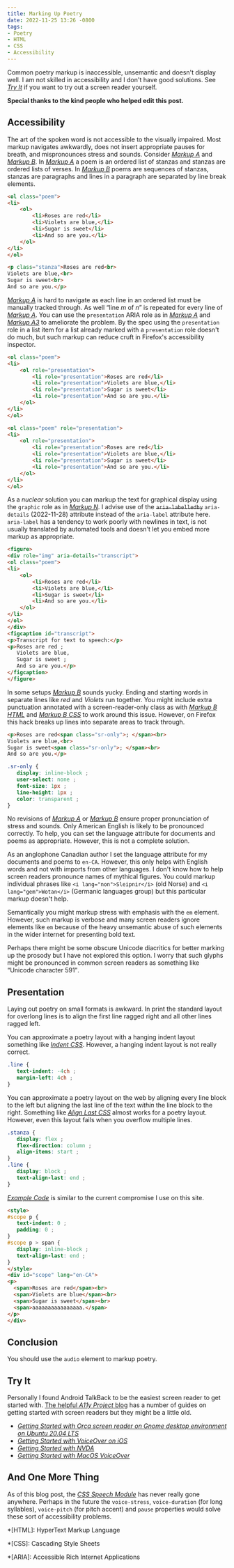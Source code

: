 ```yaml
---
title: Marking Up Poetry
date: 2022-11-25 13:26 -0800
tags:
- Poetry
- HTML
- CSS
- Accessibility
---
```


Common poetry markup is inaccessible, unsemantic and doesn't display
well. I am not skilled in accessibility and I don't have good
solutions.  See [<Cite>Try It</Cite>](#try-it) if you want to try out a screen
reader yourself.

**Special thanks to the kind people who helped edit this post.**

## Accessibility

The art of the spoken word is not accessible to the visually impaired.
Most markup navigates awkwardly, does not insert appropriate pauses
for breath, and mispronounces stress and sounds.  Consider
[<Cite>Markup A</Cite>](#markupa) and [<Cite>Markup
B</Cite>](#markupb).  In [<Cite>Markup A</Cite>](#markupa) a poem is
an ordered list of stanzas and stanzas are ordered lists of verses.
In [<Cite>Markup B</Cite>](#markupb) poems are sequences of stanzas,
stanzas are paragraphs and lines in a paragraph are separated by line
break elements.


```html id="markupa" title="Markup A"
<ol class="poem">
<li>
    <ol>
        <li>Roses are red</li>
        <li>Violets are blue,</li>
        <li>Sugar is sweet</li>
        <li>And so are you.</li>
    </ol>
</li>
</ol>
```

~~~ html id="markupb" title="Markup B"
<p class="stanza">Roses are red<br>
Violets are blue,<br>
Sugar is sweet<br>
And so are you.</p>
~~~

[<Cite>Markup A</Cite>](#markupa) is hard to navigate as each line in
an ordered list must be manually tracked through.  As well <q>line
<var>m</var> of <var>n</var></q> is repeated for every line of
[<Cite>Markup A</Cite>](#markupa).  You can use the `presentation`
ARIA role as in [<Cite>Markup A</Cite>](#markupa2) and [<Cite>Markup
A3</Cite>](#markupa3) to ameliorate the problem.  By the spec using
the `presentation` role in a list item for a list already marked with
a `presentation` role doesn't do much, but such markup can reduce
cruft in Firefox's accessibility inspector.

```html id="markupa2" title="Markup A2"
<ol class="poem">
<li>
    <ol role="presentation">
        <li role="presentation">Roses are red</li>
        <li role="presentation">Violets are blue,</li>
        <li role="presentation">Sugar is sweet</li>
        <li role="presentation">And so are you.</li>
    </ol>
</li>
</ol>
```

```html id="markupa3" title="Markup A3"
<ol class="poem" role="presentation">
<li>
    <ol role="presentation">
        <li role="presentation">Roses are red</li>
        <li role="presentation">Violets are blue,</li>
        <li role="presentation">Sugar is sweet</li>
        <li role="presentation">And so are you.</li>
    </ol>
</li>
</ol>
```

As a <i>nuclear</i> solution you can markup the text for graphical
display using the `graphic` role as in [<Cite>Markup
N</Cite>](#markupn).  I advise use of the ~~`aria-labelledby`~~
`aria-details` (2022-11-28) attribute instead of the `aria-label`
attribute here. `aria-label` has a tendency to work poorly with
newlines in text, is not usually translated by automated tools and
doesn't let you embed more markup as appropriate.

```html id="markupn" title="Markup N"
<figure>
<div role="img" aria-details="transcript">
<ol class="poem">
<li>
    <ol>
        <li>Roses are red</li>
        <li>Violets are blue,</li>
        <li>Sugar is sweet</li>
        <li>And so are you.</li>
    </ol>
</li>
</ol>
</div>
<figcaption id="transcript">
<p>Transcript for text to speech:</p>
<p>Roses are red ;
   Violets are blue,
   Sugar is sweet ;
   And so are you.</p>
</figcaption>
</figure>
```

In some setups [<Cite>Markup B</Cite>](#markupb) sounds yucky.  Ending
and starting words in separate lines like <i>red</i> and
<i>Violets</i> run together.  You might include extra punctuation
annotated with a screen-reader-only class as with [<Cite>Markup
B HTML</Cite>](#markupb2) and [<Cite>Markup B CSS</Cite>](#markupb3) to work around this issue.
However, on Firefox this hack breaks up lines into separate areas to
track through.

```html id="markupb2" title="Markup B HTML"
<p>Roses are red<span class="sr-only">; </span><br>
Violets are blue,<br>
Sugar is sweet<span class="sr-only">; </span><br>
And so are you.</p>
```

```css id="markupb3" title="Markup B CSS"
.sr-only {
   display: inline-block ;
   user-select: none ;
   font-size: 1px ;
   line-height: 1px ;
   color: transparent ;
}
```

No revisions of [<Cite>Markup A</Cite>](#markupa) or [<Cite>Markup B</Cite>](#markupb) ensure
proper pronunciation of stress and sounds.  Only American English is
likely to be pronounced correctly. To help, you can set the language
attribute for documents and poems as appropriate.  However, this is
not a complete solution.

As an anglophone Canadian author I set the language attribute for my
documents and poems to `en-CA`. However, this only helps with English
words and not with imports from other languages.  I don't know how to
help screen readers pronounce names of mythical figures.  You could
markup individual phrases like `<i lang="non">Sleipnir</i>` (old
Norse) and `<i lang="gem">Wotan</i>` (Germanic languages group) but
this particular markup doesn't help.

Semantically you might markup stress with emphasis with the `em`
element.  However, such markup is verbose and many screen readers
ignore elements like `em` because of the heavy unsemantic abuse of
such elements in the wider internet for presenting bold text.

Perhaps there might be some obscure Unicode diacritics for better
marking up the prosody but I have not explored this option.  I worry
that such glyphs might be pronounced in common screen readers as
something like <q>Unicode character 591</q>.

## Presentation

Laying out poetry on small formats is awkward.  In print the standard
layout for overlong lines is to align the first line ragged right and
all other lines ragged left.

You can approximate a poetry layout with a hanging indent layout
something like [<Cite>Indent CSS</Cite>](#indentcss).  However, a
hanging indent layout is not really correct.

```css id="indentcss" title="Indent CSS"
.line {
   text-indent: -4ch ;
   margin-left: 4ch ;
}
```

You can approximate a poetry layout on the web by aligning every line
block to the left but aligning the last line of the text *within* the
line block to the right.  Something like [<Cite>Align Last
CSS</Cite>](#alignlastcss) almost works for a poetry layout.  However,
even this layout fails when you overflow multiple lines.

```css id="alignlastcss" title="Align Last CSS"
.stanza {
   display: flex ;
   flex-direction: column ;
   align-items: start ;
}
.line {
   display: block ;
   text-align-last: end ;
}
```


[<Cite>Example Code</Cite>](#examplecode) is similar to the current
compromise I use on this site.

```html id="examplecode" title="Example Code"
<style>
#scope p {
   text-indent: 0 ;
   padding: 0 ;
}
#scope p > span {
   display: inline-block ;
   text-align-last: end ;
}
</style>
<div id="scope" lang="en-CA">
<p>
  <span>Roses are red</span><br>
  <span>Violets are blue</span><br>
  <span>Sugar is sweet</span><br>
  <span>aaaaaaaaaaaaaaaa.</span>
</p>
</div>
```


## Conclusion

You should use the `audio` element to markup poetry.

## Try It

Personally I found Android TalkBack to be the easiest screen reader to
get started with. [The helpful <Cite>A11y Project</Cite>
blog](https://www.a11yproject.com) has a number of guides on getting
started with screen readers but they might be a little old.

- [<Cite>Getting Started with Orca screen reader on Gnome desktop environment on Ubuntu 20.04 LTS</Cite>](https://www.a11yproject.com/posts/getting-started-with-orca)
- [<Cite>Getting Started with VoiceOver on iOS</Cite>](https://www.a11yproject.com/posts/getting-started-with-voiceover-ios)
- [<Cite>Getting Started with NVDA</Cite>](https://www.a11yproject.com/posts/getting-started-with-nvda)
- [<Cite>Getting Started with MacOS VoiceOver</Cite>](https://www.a11yproject.com/posts/getting-started-with-voiceover)

## And One More Thing

As of this blog post, the [<Cite>CSS Speech
Module</Cite>](https://www.w3.org/TR/css-speech-1/) has never really
gone anywhere.  Perhaps in the future the `voice-stress`,
`voice-duration` (for long syllables), `voice-pitch` (for pitch
accent) and `pause` properties would solve these sort of accessibility
problems.

*[HTML]: HyperText Markup Language

*[CSS]: Cascading Style Sheets

*[ARIA]: Accessible Rich Internet Applications
